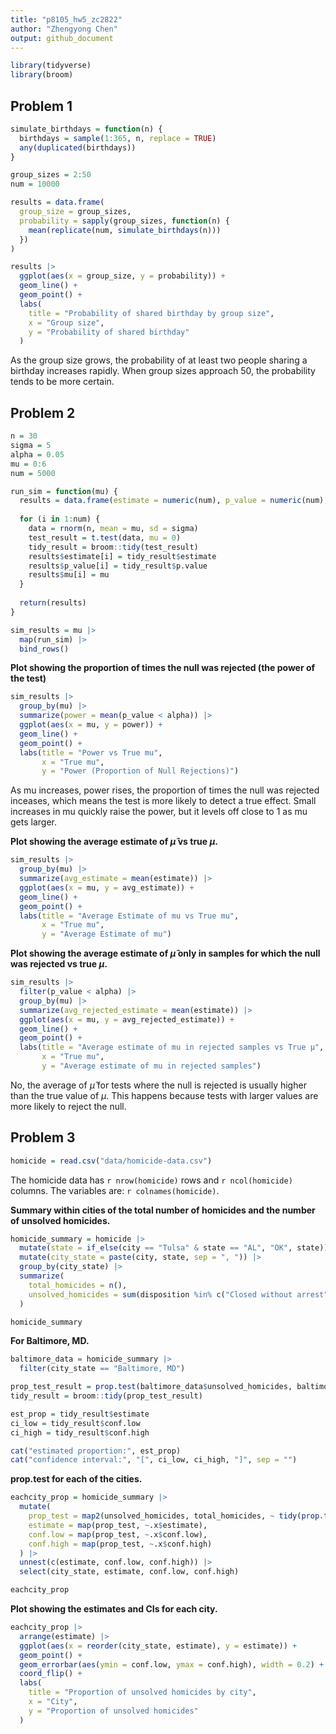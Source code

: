 ```yaml
---
title: "p8105_hw5_zc2822"
author: "Zhengyong Chen"
output: github_document
---
```


```r
library(tidyverse)
library(broom)
```

## Problem 1

```r
simulate_birthdays = function(n) {
  birthdays = sample(1:365, n, replace = TRUE) 
  any(duplicated(birthdays)) 
}

group_sizes = 2:50
num = 10000

results = data.frame(
  group_size = group_sizes,
  probability = sapply(group_sizes, function(n) {
    mean(replicate(num, simulate_birthdays(n)))
  })
)

results |> 
  ggplot(aes(x = group_size, y = probability)) +
  geom_line() +
  geom_point() +
  labs(
    title = "Probability of shared birthday by group size",
    x = "Group size",
    y = "Probability of shared birthday"
  )
```

As the group size grows, the probability of at least two people sharing a birthday increases rapidly. When group sizes approach 50, the probability tends to be more certain.


## Problem 2

```r
n = 30
sigma = 5
alpha = 0.05
mu = 0:6
num = 5000

run_sim = function(mu) {
  results = data.frame(estimate = numeric(num), p_value = numeric(num), mu = numeric(num))
  
  for (i in 1:num) {
    data = rnorm(n, mean = mu, sd = sigma)
    test_result = t.test(data, mu = 0) 
    tidy_result = broom::tidy(test_result)
    results$estimate[i] = tidy_result$estimate
    results$p_value[i] = tidy_result$p.value
    results$mu[i] = mu
  }
  
  return(results)
}

sim_results = mu |> 
  map(run_sim) |> 
  bind_rows()
```

**Plot showing the proportion of times the null was rejected (the power of the test)** 

```r
sim_results |> 
  group_by(mu) |> 
  summarize(power = mean(p_value < alpha)) |> 
  ggplot(aes(x = mu, y = power)) +
  geom_line() +
  geom_point() +
  labs(title = "Power vs True mu",
       x = "True mu",
       y = "Power (Proportion of Null Rejections)")
```

As mu increases, power rises, the proportion of times the null was rejected inceases, which means the test is more likely to detect a true effect. Small increases in mu quickly raise the power, but it levels off close to 1 as mu gets larger.
 
**Plot showing the average estimate of $\hat{\mu}$ vs true $\mu$.**

```r
sim_results |> 
  group_by(mu) |> 
  summarize(avg_estimate = mean(estimate)) |> 
  ggplot(aes(x = mu, y = avg_estimate)) +
  geom_line() +
  geom_point() +
  labs(title = "Average Estimate of mu vs True mu",
       x = "True mu",
       y = "Average Estimate of mu")
```

**Plot showing the average estimate of $\hat{\mu}$ only in samples for which the null was rejected vs true $\mu$.**

```r
sim_results |> 
  filter(p_value < alpha) |> 
  group_by(mu) |> 
  summarize(avg_rejected_estimate = mean(estimate)) |> 
  ggplot(aes(x = mu, y = avg_rejected_estimate)) +
  geom_line() +
  geom_point() +
  labs(title = "Average estimate of mu in rejected samples vs True μ",
       x = "True mu",
       y = "Average estimate of mu in rejected samples")
```

No, the average of $\hat{\mu}$ for tests where the null is rejected is usually higher than the true value of $\mu$. This happens because tests with larger values are more likely to reject the null.


## Problem 3

```r
homicide = read.csv("data/homicide-data.csv")
```

The homicide data has `r nrow(homicide)` rows and `r ncol(homicide)` columns. The variables are: `r colnames(homicide)`.

**Summary within cities of the total number of homicides and the number of unsolved homicides.**

```r
homicide_summary = homicide |>
  mutate(state = if_else(city == "Tulsa" & state == "AL", "OK", state)) |> 
  mutate(city_state = paste(city, state, sep = ", ")) |>  
  group_by(city_state) |> 
  summarize(
    total_homicides = n(), 
    unsolved_homicides = sum(disposition %in% c("Closed without arrest", "Open/No arrest"))
  )

homicide_summary
```

**For Baltimore, MD.**

```r
baltimore_data = homicide_summary |> 
  filter(city_state == "Baltimore, MD")

prop_test_result = prop.test(baltimore_data$unsolved_homicides, baltimore_data$total_homicides)
tidy_result = broom::tidy(prop_test_result)

est_prop = tidy_result$estimate
ci_low = tidy_result$conf.low
ci_high = tidy_result$conf.high

cat("estimated proportion:", est_prop)
cat("confidence interval:", "[", ci_low, ci_high, "]", sep = "")
```

**prop.test for each of the cities.**

```r
eachcity_prop = homicide_summary |> 
  mutate(
    prop_test = map2(unsolved_homicides, total_homicides, ~ tidy(prop.test(.x, .y))),
    estimate = map(prop_test, ~.x$estimate),
    conf.low = map(prop_test, ~.x$conf.low),
    conf.high = map(prop_test, ~.x$conf.high)
  ) |>
  unnest(c(estimate, conf.low, conf.high)) |>
  select(city_state, estimate, conf.low, conf.high)

eachcity_prop
```

**Plot showing the estimates and CIs for each city.**

```r
eachcity_prop |> 
  arrange(estimate) |> 
  ggplot(aes(x = reorder(city_state, estimate), y = estimate)) +
  geom_point() +  
  geom_errorbar(aes(ymin = conf.low, ymax = conf.high), width = 0.2) + 
  coord_flip() +  
  labs(
    title = "Proportion of unsolved homicides by city",
    x = "City",
    y = "Proportion of unsolved homicides"
  )
```


